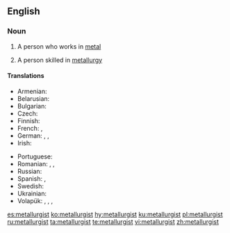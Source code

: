==English==

===Noun===
{{en-noun}}

# {{lb|en|dated}} A person who works in [[metal]]
# A person skilled in [[metallurgy]]

====Translations====
{{trans-top|person skilled in metallurgy}}
* Armenian: {{t+|hy|մետաղագործ}}
* Belarusian: {{t|be|металу́рг|m}}
* Bulgarian: {{t|bg|металу́рг|m}}
* Czech: {{t|cs|metalurg|m}}
* Finnish: {{t+|fi|metallurgi}}
* French: {{t+|fr|métallurgiste|m|f}}, {{t+|fr|métallurge}}
* German: {{t|de|Metallurg|m}}, {{t|de|Metallurge|m}}, {{t|de|Metallurgin|f}}
* Irish: {{t|ga|miotalóir|m}}
{{trans-mid}}
* Portuguese: {{t|pt|metalurgista|m|f}}
* Romanian: {{t+|ro|metalurgist|m}}, {{t+|ro|metalurgistă|f}}, {{t+|ro|metalurg|m}} {{qualifier|dated}}
* Russian: {{t+|ru|металлу́рг|m}}
* Spanish: {{t|es|metalúrgico|m|f}}, {{t|es|metalurgista|m}}
* Swedish: {{t|sv|metallurg|c}}
* Ukrainian: {{t|uk|металу́рг|m}}
* Volapük: {{qualifier|epicene}} {{t+|vo|metalavan}}, {{qualifier|male}} {{t|vo|himetalavan}}, {{qualifier|female}} {{t|vo|jimetalavan}}, {{qualifier|collective, epicene}} {{t|vo|metalavanef}}
{{trans-bottom}}

{{catlangcode|en|Occupations|Metallurgy}}

[[es:metallurgist]]
[[ko:metallurgist]]
[[hy:metallurgist]]
[[ku:metallurgist]]
[[pl:metallurgist]]
[[ru:metallurgist]]
[[ta:metallurgist]]
[[te:metallurgist]]
[[vi:metallurgist]]
[[zh:metallurgist]]